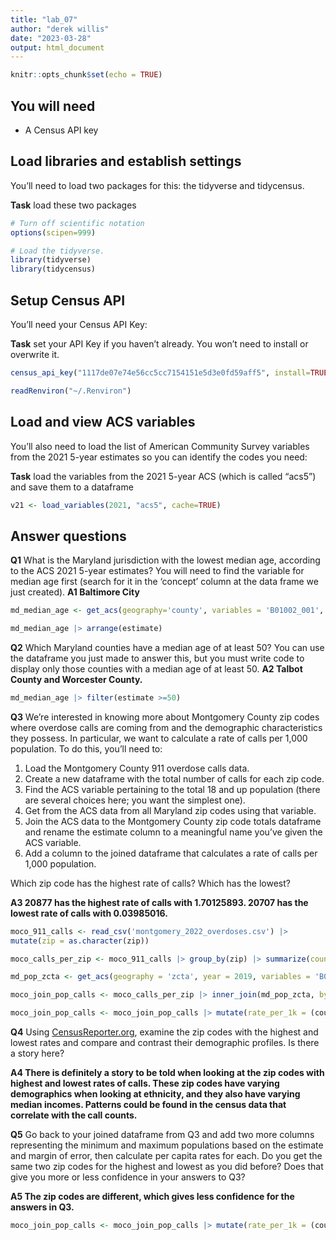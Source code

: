 ```yaml
---
title: "lab_07"
author: "derek willis"
date: "2023-03-28"
output: html_document
---
```


```r
knitr::opts_chunk$set(echo = TRUE)
```

## You will need

-   A Census API key

## Load libraries and establish settings

You'll need to load two packages for this: the tidyverse and tidycensus.

**Task** load these two packages

```r
# Turn off scientific notation
options(scipen=999)

# Load the tidyverse.
library(tidyverse)
library(tidycensus)
```

## Setup Census API

You'll need your Census API Key:

**Task** set your API Key if you haven't already. You won't need to install or overwrite it.

```r
census_api_key("1117de07e74e56cc5cc7154151e5d3e0fd59aff5", install=TRUE)

readRenviron("~/.Renviron")
```

## Load and view ACS variables

You'll also need to load the list of American Community Survey variables from the 2021 5-year estimates so you can identify the codes you need:

**Task** load the variables from the 2021 5-year ACS (which is called "acs5") and save them to a dataframe

```r
v21 <- load_variables(2021, "acs5", cache=TRUE)
```

## Answer questions

**Q1** What is the Maryland jurisdiction with the lowest median age, according to the ACS 2021 5-year estimates? You will need to find the variable for median age first (search for it in the 'concept' column at the data frame we just created). **A1 Baltimore City**

```r
md_median_age <- get_acs(geography='county', variables = 'B01002_001', year = 2021, state = 'MD')

md_median_age |> arrange(estimate)
```

**Q2** Which Maryland counties have a median age of at least 50? You can use the dataframe you just made to answer this, but you must write code to display only those counties with a median age of at least 50. **A2 Talbot County and Worcester County.**

```r
md_median_age |> filter(estimate >=50)
```

**Q3** We're interested in knowing more about Montgomery County zip codes where overdose calls are coming from and the demographic characteristics they possess. In particular, we want to calculate a rate of calls per 1,000 population. To do this, you'll need to:

1.  Load the Montgomery County 911 overdose calls data.
2.  Create a new dataframe with the total number of calls for each zip code.
3.  Find the ACS variable pertaining to the total 18 and up population (there are several choices here; you want the simplest one).
4.  Get from the ACS data from all Maryland zip codes using that variable.
5.  Join the ACS data to the Montgomery County zip code totals dataframe and rename the estimate column to a meaningful name you've given the ACS variable.
6.  Add a column to the joined dataframe that calculates a rate of calls per 1,000 population.

Which zip code has the highest rate of calls? Which has the lowest?

**A3 20877 has the highest rate of calls with 1.70125893. 20707 has the lowest rate of calls with 0.03985016.**

```r
moco_911_calls <- read_csv('montgomery_2022_overdoses.csv') |>
mutate(zip = as.character(zip))

moco_calls_per_zip <- moco_911_calls |> group_by(zip) |> summarize(count = n())

md_pop_zcta <- get_acs(geography = 'zcta', year = 2019, variables = 'B09021_001', state = 'MD')

moco_join_pop_calls <- moco_calls_per_zip |> inner_join(md_pop_zcta, by=c('zip'='GEOID'))

moco_join_pop_calls <- moco_join_pop_calls |> mutate(rate_per_1k = (count/estimate)*1000) |> arrange(desc(rate_per_1k))
```

**Q4** Using [CensusReporter.org](https://censusreporter.org/), examine the zip codes with the highest and lowest rates and compare and contrast their demographic profiles. Is there a story here?

**A4 There is definitely a story to be told when looking at the zip codes with highest and lowest rates of calls. These zip codes have varying demographics when looking at ethnicity, and they also have varying median incomes. Patterns could be found in the census data that correlate with the call counts.**

**Q5** Go back to your joined dataframe from Q3 and add two more columns representing the minimum and maximum populations based on the estimate and margin of error, then calculate per capita rates for each. Do you get the same two zip codes for the highest and lowest as you did before? Does that give you more or less confidence in your answers to Q3?

**A5 The zip codes are different, which gives less confidence for the answers in Q3.**

```r
moco_join_pop_calls <- moco_join_pop_calls |> mutate(rate_per_1k = (count/estimate)*1000) |> arrange(desc(rate_per_1k))
```

